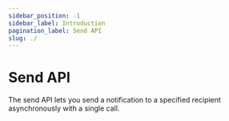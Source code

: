 ```yaml
---
sidebar_position: -1
sidebar_label: Introduction
pagination_label: Send API
slug: ./
---
```



# Send API

The send API lets you send a notification to a specified recipient asynchronously with a single call.
